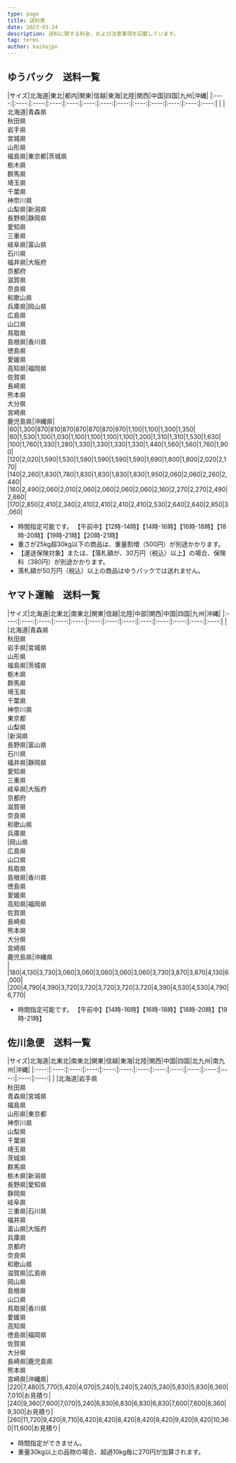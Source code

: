---
type: page
title: 送料表
date: 2023-03-24
description: 送料に関する料金、および注意事項を記載しています。
tag: terms
author: kaihojpn
---


## ゆうパック　送料一覧

<div className="shipping-table ">
|サイズ|北海道|東北|都内|関東|信越|東海|北陸|関西|中国|四国|九州|沖縄|
|:----:|:----:|:----:|:----:|:----:|:----:|:----:|:----:|:----:|:----:|:----:|:----:|:----:|
| |北海道|青森県<br />秋田県<br />岩手県<br />宮城県<br />山形県<br />福島県|東京都|茨城県<br />栃木県<br />群馬県<br />埼玉県<br />千葉県<br />神奈川県<br />山梨県|新潟県<br />長野県|静岡県<br />愛知県<br />三重県<br />岐阜県|富山県<br />石川県<br />福井県|大阪府<br />京都府<br />滋賀県<br />奈良県<br />和歌山県<br />兵庫県|岡山県<br />広島県<br />山口県<br />鳥取県<br />島根県|香川県<br />徳島県<br />愛媛県<br />高知県|福岡県<br />佐賀県<br />長崎県<br />熊本県<br />大分県<br />宮崎県<br />鹿児島県|沖縄県|
|60|1,300|870|810|870|870|870|870|970|1,100|1,100|1,300|1,350|
|80|1,530|1,100|1,030|1,100|1,100|1,100|1,100|1,200|1,310|1,310|1,530|1,630|
|100|1,760|1,330|1,280|1,330|1,330|1,330|1,330|1,440|1,560|1,560|1,760|1,900|
|120|2,020|1,590|1,530|1,590|1,590|1,590|1,590|1,690|1,800|1,800|2,020|2,170|
|140|2,260|1,830|1,780|1,830|1,830|1,830|1,830|1,950|2,060|2,060|2,260|2,440|
|160|2,490|2,060|2,010|2,060|2,060|2,060|2,060|2,160|2,270|2,270|2,490|2,660|
|170|2,850|2,410|2,340|2,410|2,410|2,410|2,410|2,530|2,640|2,640|2,850|3,060|
</div>

- 時間指定可能です。 【午前中】【12時-14時】【14時-16時】【16時-18時】【18時-20時】【19時-21時】【20時-21時】
- 重さが25kg超30kg以下の商品は、重量割増（500円）が別途かかります。
- 【運送保険対象】または、【落札額が、30万円（税込）以上】の場合、保険料（380円）が別途かかります。
- 落札額が50万円（税込）以上の商品はゆうパックでは送れません。


## ヤマト運輸　送料一覧

<div className="shipping-table ">
|サイズ|北海道|北東北|南東北|関東|信越|北陸|中部|関西|中国|四国|九州|沖縄|
|:----:|:----:|:----:|:----:|:----:|:----:|:----:|:----:|:----:|:----:|:----:|:----:|:----:|
| |北海道|青森県<br />秋田県<br />岩手県|宮城県<br />山形県<br />福島県|茨城県<br />栃木県<br />群馬県<br />埼玉県<br />千葉県<br />神奈川県<br />東京都<br />山梨県<br />|新潟県<br />長野県|富山県<br />石川県<br />福井県|静岡県<br />愛知県<br />三重県<br />岐阜県|大阪府<br />京都府<br />滋賀県<br />奈良県<br />和歌山県<br />兵庫県<br />|岡山県<br />広島県<br />山口県<br />鳥取県<br />島根県|香川県<br />徳島県<br />愛媛県<br />高知県|福岡県<br />佐賀県<br />長崎県<br />熊本県<br />大分県<br />宮崎県<br />鹿児島県|沖縄県<br />|
|180|4,130|3,730|3,060|3,060|3,060|3,060|3,060|3,730|3,870|3,870|4,130|6,000|
|200|4,790|4,390|3,720|3,720|3,720|3,720|3,720|4,390|4,530|4,530|4,790|6,770|
</div>

- 時間指定可能です。 【午前中】【14時-16時】【16時-18時】【18時-20時】【19時-21時】


## 佐川急便　送料一覧

<div className="shipping-table ">
|サイズ|北海道|北東北|南東北|関東|信越|東海|北陸|関西|中国|四国|北九州|南九州|沖縄|
|:----:|:----:|:----:|:----:|:----:|:----:|:----:|:----:|:----:|:----:|:----:|:----:|:----:|:----:|
|	|北海道|岩手県<br />秋田県<br />青森県|宮城県<br />福島県<br />山形県|東京都<br />神奈川県<br />山梨県<br />千葉県<br />埼玉県<br />茨城県<br />群馬県<br />栃木県|新潟県<br />長野県|愛知県<br />静岡県<br />岐阜県<br />三重県|石川県<br />福井県<br />富山県|大阪府<br />兵庫県<br />京都府<br />奈良県<br />和歌山県<br />滋賀県|広島県<br />岡山県<br />島根県<br />山口県<br />鳥取県|香川県<br />愛媛県<br />高知県<br />徳島県|福岡県<br />佐賀県<br />大分県<br />長崎県|鹿児島県<br />熊本県<br />宮崎県|沖縄県|
|220|7,480|5,770|5,420|4,070|5,240|5,240|5,240|5,240|5,830|5,830|6,360|7,010|お見積り|
|240|9,360|7,600|7,070|5,240|6,830|6,830|6,830|6,830|7,600|7,600|8,360|9,300|お見積り|
|260|11,720|9,420|8,710|6,420|8,420|8,420|8,420|8,420|9,420|9,420|10,360|11,600|お見積り|
</div>

- 時間指定ができません。
- 重量30kg以上の品物の場合、超過10kg毎に270円が加算されます。